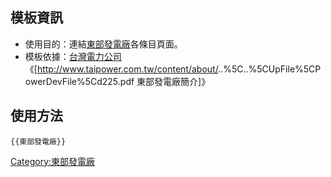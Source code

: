 <includeonly>[[Category:東部發電廠]]</includeonly><noinclude>{{template doc page viewed directly}}</noinclude>
<!-- 在本行下編輯模板說明 -->

==模板資訊==
*使用目的：連結[[東部發電廠]]各條目頁面。
*模板依據：[[台灣電力公司]]《[http://www.taipower.com.tw/content/about/..%5C..%5CUpFile%5CPowerDevFile%5Cd225.pdf 東部發電廠簡介]》

==使用方法==
<pre>{{東部發電廠}}</pre>

<!-- 本行下加入模板的分類 -->

[[Category:東部發電廠| ]]



<!-- 本行下加入模板的跨語言鏈接 -->